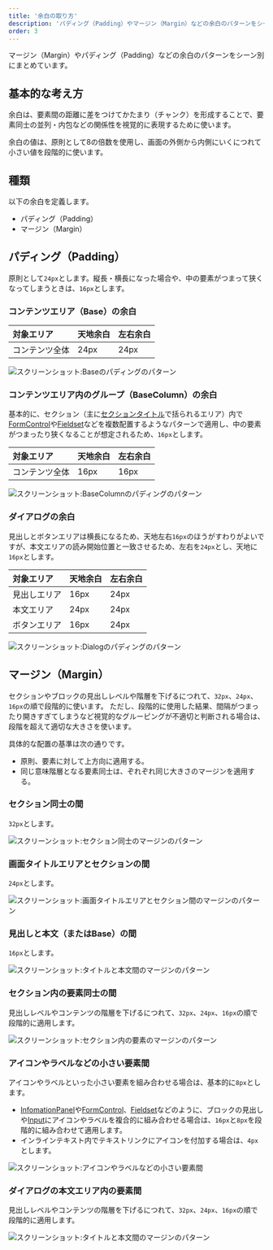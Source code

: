 ```yaml
---
title: '余白の取り方'
description: 'パディング（Padding）やマージン（Margin）などの余白のパターンをシーン別にまとめています。'
order: 3
---
```

マージン（Margin）やパディング（Padding）などの余白のパターンをシーン別にまとめています。

## 基本的な考え方
余白は、要素間の距離に差をつけてかたまり（チャンク）を形成することで、要素同士の並列・内包などの関係性を視覚的に表現するために使います。

余白の値は、原則として8の倍数を使用し、画面の外側から内側にいくにつれて小さい値を段階的に使います。


## 種類
以下の余白を定義します。

- パディング（Padding）
- マージン（Margin）


## パディング（Padding）
原則として`24px`とします。縦長・横長になった場合や、中の要素がつまって狭くなってしまうときは、`16px`とします。

### コンテンツエリア（Base）の余白

| 対象エリア | 天地余白 | 左右余白 |
| :------- | :------- | :------- |
| コンテンツ全体 | 24px | 24px |

![スクリーンショット:Baseのパディングのパターン](./images/spacing-layout-pattern/spacing-layout-pattern1.png)

### コンテンツエリア内のグループ（BaseColumn）の余白
基本的に、セクション（主に[セクションタイトル](/products/components/heading/#h3-1)で括られるエリア）内で[FormControl](/products/components/form-control/)や[Fieldset](/products/components/fieldset/)などを複数配置するようなパターンで適用し、中の要素がつまったり狭くなることが想定されるため、`16px`とします。

| 対象エリア | 天地余白 | 左右余白 |
| :------- | :------- | :------- |
| コンテンツ全体 | 16px | 16px |

![スクリーンショット:BaseColumnのパディングのパターン](./images/spacing-layout-pattern/spacing-layout-pattern2.png)

### ダイアログの余白
見出しとボタンエリアは横長になるため、天地左右`16px`のほうがすわりがよいですが、本文エリアの読み開始位置と一致させるため、左右を`24px`とし、天地に`16px`とします。

| 対象エリア | 天地余白 | 左右余白 |
| :------- | :------- | :------- |
| 見出しエリア | 16px | 24px |
| 本文エリア | 24px | 24px |
| ボタンエリア | 16px | 24px |

![スクリーンショット:Dialogのパディングのパターン](./images/spacing-layout-pattern/spacing-layout-pattern3.png)


## マージン（Margin）
セクションやブロックの見出しレベルや階層を下げるにつれて、`32px`、`24px`、`16px`の順で段階的に使います。
ただし、段階的に使用した結果、間隔がつまったり開きすぎてしまうなど視覚的なグルーピングが不適切と判断される場合は、段階を超えて適切な大きさを使います。

具体的な配置の基準は次の通りです。

- 原則、要素に対して上方向に適用する。
- 同じ意味階層となる要素同士は、ぞれぞれ同じ大きさのマージンを適用する。

### セクション同士の間
`32px`とします。

![スクリーンショット:セクション同士のマージンのパターン](./images/spacing-layout-pattern/spacing-layout-pattern4.png)

### 画面タイトルエリアとセクションの間
`24px`とします。

![スクリーンショット:画面タイトルエリアとセクション間のマージンのパターン](./images/spacing-layout-pattern/spacing-layout-pattern5.png)

### 見出しと本文（またはBase）の間
`16px`とします。

![スクリーンショット:タイトルと本文間のマージンのパターン](./images/spacing-layout-pattern/spacing-layout-pattern6.png)

### セクション内の要素同士の間
見出しレベルやコンテンツの階層を下げるにつれて、`32px`、`24px`、`16px`の順で段階的に適用します。

![スクリーンショット:セクション内の要素のマージンのパターン](./images/spacing-layout-pattern/spacing-layout-pattern7.png)

### アイコンやラベルなどの小さい要素間
アイコンやラベルといった小さい要素を組み合わせる場合は、基本的に`8px`とします。

- [InfomationPanel](/products/components/information-panel/)や[FormControl](/products/components/form-control/)、[Fieldset](/products/components/fieldset/)などのように、ブロックの見出しや[Input](/products/components/input/)にアイコンやラベルを複合的に組み合わせる場合は、`16px`と`8px`を段階的に組み合わせて適用します。
- インラインテキスト内でテキストリンクにアイコンを付加する場合は、`4px`とします。

![スクリーンショット:アイコンやラベルなどの小さい要素間](./images/spacing-layout-pattern/spacing-layout-pattern8.png)

### ダイアログの本文エリア内の要素間
見出しレベルやコンテンツの階層を下げるにつれて、`32px`、`24px`、`16px`の順で段階的に適用します。

![スクリーンショット:タイトルと本文間のマージンのパターン](./images/spacing-layout-pattern/spacing-layout-pattern9.png)
